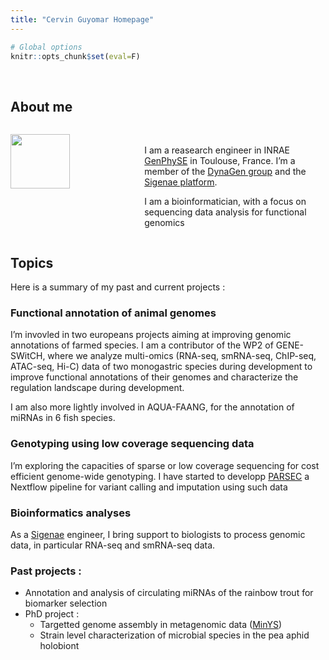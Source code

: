 ```yaml
---
title: "Cervin Guyomar Homepage"
---
```


```r
# Global options
knitr::opts_chunk$set(eval=F)
```
<br>

## About me

::: columns
::: {.column width="40%"}

![](documents/cervin_guyomar.jpg ){width=70%}


:::
::: {.column width="60%"}

<br>
I am a reasearch engineer in INRAE [GenPhySE](https://genphyse.toulouse.inra.fr/) in Toulouse, France. I'm a member of the [DynaGen group](https://genphyse.toulouse.inra.fr/groups/dynagen) and the [Sigenae platform](https://www.sigenae.org/).

I am a bioinformatician, with a focus on sequencing data analysis for functional genomics
:::

:::

## Topics

Here is a summary of my past and current projects : 

### Functional annotation of animal genomes

I'm invovled in two europeans projects aiming at improving genomic annotations of farmed species.
I am a contributor of the WP2 of  GENE-SWitCH, where we analyze multi-omics (RNA-seq, smRNA-seq, ChIP-seq, ATAC-seq, Hi-C) data of two monogastric species during development to improve functional annotations of their genomes and characterize the regulation landscape during development.

I am also more lightly involved in AQUA-FAANG, for the annotation of miRNAs in 6 fish species.

### Genotyping using low coverage sequencing data

I'm exploring the capacities of sparse or low coverage sequencing for cost efficient genome-wide genotyping.
I have started to developp [PARSEC](https://github.com/cguyomar/PARSEC/) a Nextflow pipeline for variant calling and imputation using such data

### Bioinformatics analyses

As a  [Sigenae](https://www.sigenae.org/) engineer, I bring support to biologists to process genomic data, in particular RNA-seq and smRNA-seq data.

### Past projects : 
  - Annotation and analysis of circulating miRNAs of the rainbow trout for biomarker selection
  - PhD project :
    - Targetted genome assembly in metagenomic data ([MinYS](https://github.com/cguyomar/minys)) 
    - Strain level characterization of microbial species in the pea aphid holobiont 
